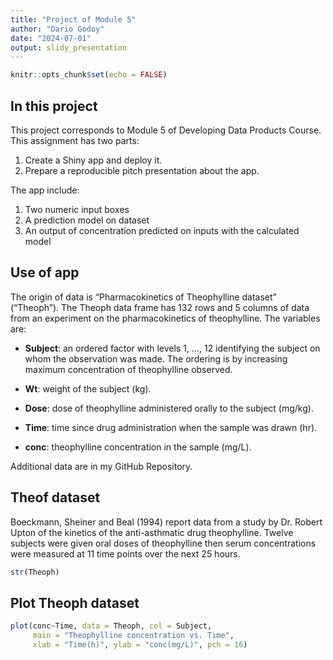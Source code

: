 ---
title: "Project of Module 5"
author: "Dario Godoy"
date: "2024-07-01"
output: slidy_presentation
---

```{r setup, include=FALSE}
knitr::opts_chunk$set(echo = FALSE)
```

## In this project

This project corresponds to Module 5 of Developing Data Products Course. This assignment has two parts:
   
1. Create a Shiny app and deploy it. 
2. Prepare a reproducible pitch presentation about the app.

The app include:
   
1. Two numeric input boxes
2. A prediction model on dataset
3. An output of concentration predicted on inputs with the calculated model

## Use of app

The origin of data is "Pharmacokinetics of Theophylline dataset" ("Theoph"). The Theoph data frame has 132 rows and 5 columns of data from an experiment on the pharmacokinetics of theophylline. The variables are:   

* **Subject**: an ordered factor with levels 1, ..., 12 identifying the subject on whom the observation was made. The ordering is by increasing maximum concentration of theophylline observed.   

* **Wt**: weight of the subject (kg).   

* **Dose**: dose of theophylline administered orally to the subject (mg/kg).  

* **Time**: time since drug administration when the sample was drawn (hr).   

* **conc**: theophylline concentration in the sample (mg/L).   


Additional data are in my GitHub Repository.

## Theof dataset

Boeckmann, Sheiner and Beal (1994) report data from a study by Dr. Robert Upton of the kinetics of the anti-asthmatic drug theophylline. Twelve subjects were given oral doses of theophylline then serum concentrations were measured at 11 time points over the next 25 hours.

```{r}
str(Theoph)

```

## Plot Theoph dataset

```{r, echo=FALSE,fig.align='center'}
plot(conc~Time, data = Theoph, col = Subject,
     main = "Theophylline concentration vs. Time", 
     xlab = "Time(h)", ylab = "conc(mg/L)", pch = 16)
```
